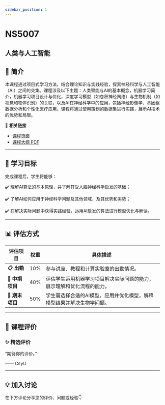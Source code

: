 ```yaml
---
sidebar_position: 1
---
```


# NS5007
## 人类与人工智能

## **📘 简介**
本课程通过项目式学习方法，结合理论知识与实践经验，探索神经科学与人工智能（AI）之间的交集。课程涉及以下主题：人类智能与AI的基本概念，机器学习简介，机器学习项目设计与优化，深度学习模型（如卷积神经网络）与生物机制（如视觉和物体识别）的关联，以及AI在神经科学中的应用，包括神经影像学、基因组数据分析和个性化医疗应用。课程将通过使用策划的数据集进行实践，展示AI技术的优势和局限。

🔗 **相关链接**
- [课程页面](https://www.cityu.edu.hk/catalogue/pg/202526/course/NS5007.htm)
- [课程大纲 PDF](https://www.cityu.edu.hk/catalogue/pg/202526/course/NS5007.pdf)

---

## **🎯 学习目标**

完成课程后，学生将能够：


✔️ 理解AI算法的基本原理，并了解其受人脑神经科学启发的基础；

✔️ 了解AI如何应用于神经科学问题及其他领域，及其优势和劣势；

✔️ 在解决实际问题中获得实践经验，运用AI启发的算法进行模型优化与解读。

---

## **📊 评估方式**

| **评估项目**          | **权重** | **具体描述**                                                                                     |
|----------------------|---------|-----------------------------------------------------------------------------------------------|
| **📋 出勤**           | 10%     | 参与讲座、教程和计算实验室的出勤情况。                                                          |
| **📝 中期项目**       | 40%     | 评估学生运用机器学习项目解决实际问题的能力，展示理解和优化流程的能力。                           |
| **📄 期末项目**       | 50%     | 学生需选择合适的AI模型，应用并优化模型，解释模型结果并解决生物学问题。                          |

---

## **💬 课程评价**

### ✨ **精选评价**
<div className={commentStyles.commentBox}>
    <p className={commentStyles.commentText}>
        “期待你的评价。”
    </p>
    <p className={commentStyles.commentAuthor}>—— CityU</p>
</div>

---

## **💡 加入讨论**

在下方评论分享您的评价、问题或经验👇
<Utterances />